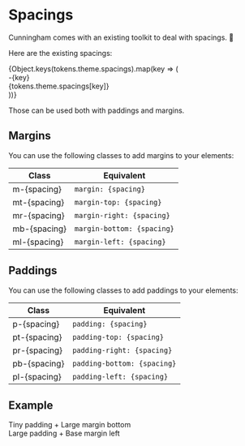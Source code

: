 
<Meta title="Getting Started/Spacings" />

# Spacings

Cunningham comes with an existing toolkit to deal with spacings. 📏

Here are the existing spacings:

<Canvas isColumn={true} withSource="none">
  <div style={{ display: 'flex', flexDirection: 'column', gap: '10px' }}>
    {Object.keys(tokens.theme.spacings).map(key => (
      <div key={key} style={{ display: 'flex', alignItems: 'center', gap: '10px' }}>
        <div className="fw-bold clr-secondary-text" style={{ width: '30px' }}>-{key}</div>
        <div className="fw-medium fs-m clr-secondary-text" style={{ width: '100px' }}>{tokens.theme.spacings[key]}</div>
        <div className={"bg-danger-100 pl-" + key} style={{ height: '48px', width: 0 }}></div>
      </div>
    ))}
  </div>
</Canvas>

Those can be used both with paddings and margins.

## Margins

You can use the following classes to add margins to your elements:

| Class        | Equivalent                 |
|--------------|----------------------------|
| m-{spacing}  | `margin: {spacing}`        |
| mt-{spacing} | `margin-top: {spacing}`    |
| mr-{spacing} | `margin-right: {spacing}`  |
| mb-{spacing} | `margin-bottom: {spacing}` |
| ml-{spacing} | `margin-left: {spacing}`   |

## Paddings

You can use the following classes to add paddings to your elements:

| Class        | Equivalent                 |
|--------------|----------------------------|
| p-{spacing}  | `padding: {spacing}`        |
| pt-{spacing} | `padding-top: {spacing}`    |
| pr-{spacing} | `padding-right: {spacing}`  |
| pb-{spacing} | `padding-bottom: {spacing}` |
| pl-{spacing} | `padding-left: {spacing}`   |


## Example

<Canvas isColumn={true} withSource="open">
  <div className="bg-danger-100">
    <div className="bg-primary-500 clr-primary-text fw-medium p-t mb-l">
      Tiny padding + Large margin bottom
    </div>
    <div className="bg-secondary-500 clr-secondary-text fw-medium p-l ml-b">
      Large padding + Base margin left
    </div>
</div>
</Canvas>
